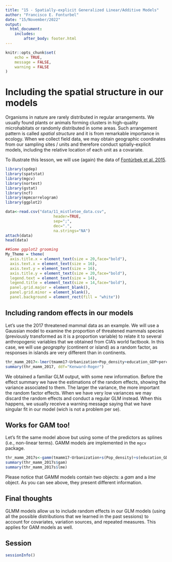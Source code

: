 ```yaml
---
title: "15 - Spatially-explicit Generalized Linear/Additive Models"
author: "Francisco E. Fonturbel"
date: "15/November/2022"
output: 
  html_document:
    includes:
        after_body: footer.html
---
```


```r
knitr::opts_chunk$set(
	echo = TRUE,
	message = FALSE,
	warning = FALSE
)
```

# Including the spatial structure in our models

Organisms in nature are rarely distributed in regular arrangements. We usually found plants or animals forming clusters in high-quality microhabitats or randomly distributed in some areas. Such arrangement pattern is called _spatial structure_ and it is from remarkable importance in ecology. When we collect field data, we may obtain geographic coordinates from our sampling sites / units and therefore conduct sptially-explicit models, including the relative location of each unit as a covariate.

To illustrate this lesson, we will use (again) the data of [Fontúrbek et al. 2015](https://besjournals.onlinelibrary.wiley.com/doi/full/10.1111/1365-2745.12443).

```r
library(spdep)
library(spatstat)
library(mgcv)
library(nortest)
library(gstat)
library(ncf)
library(mpmcorrelogram)
library(ggplot2)

data<-read.csv("data/11_mistletoe_data.csv", 
                     header=TRUE, 
                     sep=";",
                     dec=".",
                     na.strings="NA")
attach(data)
head(data)

##Some ggplot2 grooming
My_Theme = theme(
  axis.title.x = element_text(size = 20,face="bold"),
  axis.text.x = element_text(size = 16),
  axis.text.y = element_text(size = 16),
  axis.title.y = element_text(size = 20,face="bold"),
  legend.text = element_text(size = 14),
  legend.title = element_text(size = 14,face="bold"),
  panel.grid.major = element_blank(),
  panel.grid.minor = element_blank(),
  panel.background = element_rect(fill = "white"))
```


## Including random effects in our models

Let's use the 2017 threatened mammal data as an example. We will use a Gaussian model to examine the proportion of threatened mammals species (previously transformed as it is a proportion variable) to relate it to several anthropogenic variables that we obtained from CIA's world factbook. In this case, we will use _geography_ (continent or island) as a random factor, as responses in islands are very different than in continents.

```r
thr_mamm_2017<-lmer(tmamm17~Urbanization+Pop_density+education_GDP+perc_prot_land+protected_area+(1 | Geography), na.action = "na.fail")
summary(thr_mamm_2017, ddf="Kenward-Roger")
```

We obtained a familiar GLM output, with some new information. Before the effect summary we have the estimations of the random effects, showing the variance associated to them. The larger the variance, the more important the random factor effects. When we have very low variances we may discard the random effects and conduct a regular GLM instead. When this happens, we usually receive a warning message saying that we have singular fit in our model (wich is not a problem per se).

## Works for GAM too!

Let's fit the same model above but using some of the predictors as splines (i.e., non-linear terms). GAMM models are implemented in the `mgcv` package.

```r
thr_mamm_2017s<-gamm(tmamm17~Urbanization+s(Pop_density)+s(education_GDP)+perc_prot_land+protected_area, random=list(Geography=~1), data=data)
summary(thr_mamm_2017s$gam)
summary(thr_mamm_2017s$lme)
```

Please notice that GAMM models contain two objects: a _gam_ and a _lme_ object. As you can see above, they present different information.


## Final thoughts

GLMM models allow us to include random effects in our GLM models (using all the possible distributions that we learned in the past sessions) to account for covariates, variation sources, and repeated measures. This applies for GAM models as well.


## Session

```r
sessionInfo()
```